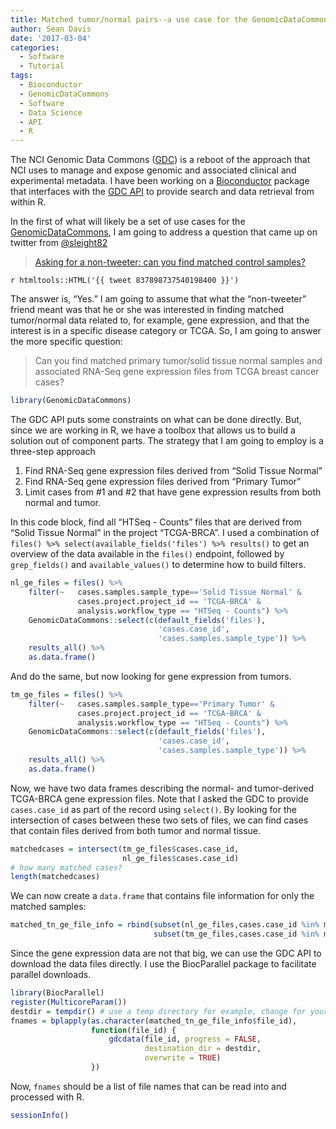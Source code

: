 ```yaml
---
title: Matched tumor/normal pairs--a use case for the GenomicDataCommons Bioconductor package
author: Sean Davis
date: '2017-03-04'
categories:
  - Software
  - Tutorial
tags:
  - Bioconductor
  - GenomicDataCommons
  - Software
  - Data Science
  - API
  - R
---
```


The NCI Genomic Data Commons ([GDC](https://gdc.nci.nih.gov)) is a reboot of the approach that NCI uses to manage and expose genomic and associated clinical and experimental metadata. I have been working on a [Bioconductor](https://bioconductor.org) package that interfaces with the [GDC API](https://gdc-api.nci.nih.gov) to provide search and data retrieval from within R. 

In the first of what will likely be a set of use cases for the [GenomicDataCommons](https://github.com/Bioconductor/GenomicDataCommons), I am going to address a question that came up on twitter from [\@sleight82](https://twitter.com/sleight82)

> [Asking for a non-tweeter: can you find matched control samples?](https://twitter.com/sleight82/status/837898737540198400)

`r htmltools::HTML('{{ tweet 837898737540198400 }}')`

The answer is, "Yes." I am going to assume that what the "non-tweeter" friend meant was that he or she was interested in finding matched tumor/normal data related to, for example, gene expression, and that the interest is in a specific disease category or TCGA. So, I am going to answer the more specific question:

> Can you find matched primary tumor/solid tissue normal samples and associated RNA-Seq gene expression files from TCGA breast cancer cases?

```r
library(GenomicDataCommons)
```

The GDC API puts some constraints on what can be done directly. But, since we are working in R, we have a toolbox that allows us to build a solution out of component parts. The strategy that I am going to employ is a three-step approach

1. Find RNA-Seq gene expression files derived from "Solid Tissue Normal"
2. Find RNA-Seq gene expression files derived from "Primary Tumor"
3. Limit cases from #1 and #2 that have gene expression results from both normal and tumor.

In this code block, find all "HTSeq - Counts" files that are derived from "Solid Tissue Normal" in the project "TCGA-BRCA". I used a combination of `files() %>% select(available_fields('files') %>% results()` to get an overview of the data available in the `files()` endpoint, followed by `grep_fields()` and `available_values()` to determine how to build filters. 

```r
nl_ge_files = files() %>%
    filter(~   cases.samples.sample_type=='Solid Tissue Normal' &
               cases.project.project_id == 'TCGA-BRCA' &
               analysis.workflow_type == "HTSeq - Counts") %>%
    GenomicDataCommons::select(c(default_fields('files'),
                                 'cases.case_id',
                                 'cases.samples.sample_type')) %>%
    results_all() %>%
    as.data.frame()
```

And do the same, but now looking for gene expression from tumors.

```r
tm_ge_files = files() %>%
    filter(~   cases.samples.sample_type=='Primary Tumor' &
               cases.project.project_id == 'TCGA-BRCA' &
               analysis.workflow_type == "HTSeq - Counts") %>%
    GenomicDataCommons::select(c(default_fields('files'),
                                 'cases.case_id',
                                 'cases.samples.sample_type')) %>%
    results_all() %>%
    as.data.frame()
```

Now, we have two data frames describing the normal- and tumor-derived TCGA-BRCA gene expression files. Note that I asked the GDC to provide `cases.case_id` as part of the record using `select()`. By looking for the intersection of cases between these two sets of files, we can find cases that contain files derived from both tumor and normal tissue.

```r
matchedcases = intersect(tm_ge_files$cases.case_id,
                         nl_ge_files$cases.case_id)
# how many matched cases?
length(matchedcases)
```

We can now create a `data.frame` that contains file information for only the matched samples:

```r
matched_tn_ge_file_info = rbind(subset(nl_ge_files,cases.case_id %in% matchedcases),
                                subset(tm_ge_files,cases.case_id %in% matchedcases))
```

Since the gene expression data are not that big, we can use the GDC API to download the data files directly. I use the BiocParallel package to facilitate parallel downloads.

```r
library(BiocParallel)
register(MulticoreParam())
destdir = tempdir() # use a temp directory for example, change for yourself
fnames = bplapply(as.character(matched_tn_ge_file_info$file_id),
                  function(file_id) {
                      gdcdata(file_id, progress = FALSE,
                              destination_dir = destdir,
                              overwrite = TRUE)
                  })
```

Now, `fnames` should be a list of file names that can be read into and processed with R.

```r
sessionInfo()
```
